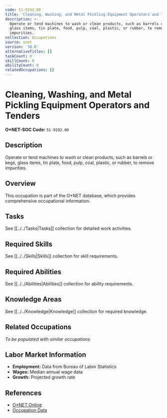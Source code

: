 ```yaml
---
code: 51-9192.00
title: 'Cleaning, Washing, and Metal Pickling Equipment Operators and Tenders'
description: >-
  Operate or tend machines to wash or clean products, such as barrels or kegs,
  glass items, tin plate, food, pulp, coal, plastic, or rubber, to remove
  impurities.
collection: Occupations
source: onet
version: '30.0'
alternativeTitles: []
taskCount: 0
skillCount: 0
abilityCount: 0
relatedOccupations: []
---
```

# Cleaning, Washing, and Metal Pickling Equipment Operators and Tenders

**O*NET-SOC Code:** `51-9192.00`

## Description

Operate or tend machines to wash or clean products, such as barrels or kegs, glass items, tin plate, food, pulp, coal, plastic, or rubber, to remove impurities.

## Overview

This occupation is part of the O*NET database, which provides comprehensive occupational information.

## Tasks

See [[../../Tasks|Tasks]] collection for detailed work activities.

## Required Skills

See [[../../Skills|Skills]] collection for skill requirements.

## Required Abilities

See [[../../Abilities|Abilities]] collection for ability requirements.

## Knowledge Areas

See [[../../Knowledge|Knowledge]] collection for required knowledge.

## Related Occupations

*To be populated with similar occupations*

## Labor Market Information

- **Employment:** Data from Bureau of Labor Statistics
- **Wages:** Median annual wage data
- **Growth:** Projected growth rate

## References

- [O*NET Online](https://www.onetonline.org/link/summary/51-9192.00)
- [Occupation Data](https://www.onetcenter.org/)

